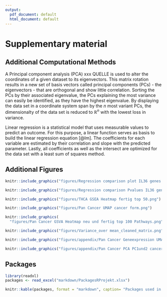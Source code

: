 ```yaml
---
output:
  pdf_document: default
  html_document: default
---
```


# Supplementary material

## Additional Computational Methods

A Principal component analysis (PCA) xxx QUELLE is used to alter the coordinates of a given dataset to its eigenvectors. This matrix rotation results in a new set of basis vectors called principal components (PCs) - the eigenvectors - that are orthogonal and show little correlation. Sorting the PCs by their associated eigenvalue, the PCs explaining the most variance can easily be identified, as they have the highest eigenvalue. By displaying the data set in a coordinate system span by the $n$ most variant PCs, the dimensionalty of the data set is reduced to $\mathbb{R}^n$ with the lowest loss in variance.

Linear regression is a statistical model that uses measurable values to predict an outcome. For this purpose, a linear function serves as basis to build the linear regression equation [@lm]. The coefficients for each variable are estimated by their correlation and slope with the predicted parameter. Lastly, all coefficients as well as the intersect are optimized for the data set with a least sum of squares method.

## Additional Figures

```r

knitr::include_graphics("figures/Regression comparison plot IL36 genes.png")
```

```r

knitr::include_graphics("figures/Regression comparison Pvalues IL36 genes.png")
```

```r

knitr::include_graphics("figures/THCA GSEA Heatmap fertig top 50.png")
```

```r

knitr::include_graphics("figures/Pan Cancer UMAP cancer form.png")
```

```r

knitr::include_graphics(
  "figures/Pan Cancer GSVA Heatmap neu und fertig top 100 Pathways.png")
```

```r

knitr::include_graphics("figures/Variance_over mean_cleaned_matrix.png")

```

```r

knitr::include_graphics("figures/appendix/Pan Cancer Geneexpression UMAP cancer form.png")

```

```r

knitr::include_graphics("figures/appendix/Pan Cancer PCA PC1und2 cancer form.png")

```

## Packages

```r
library(readxl)
packages <- read_excel("markdown/PackagesRProjekt.xlsx")
```

```r

knitr::kable(packages, format = "markdown", caption= "Packages used in the analysis.")
```
